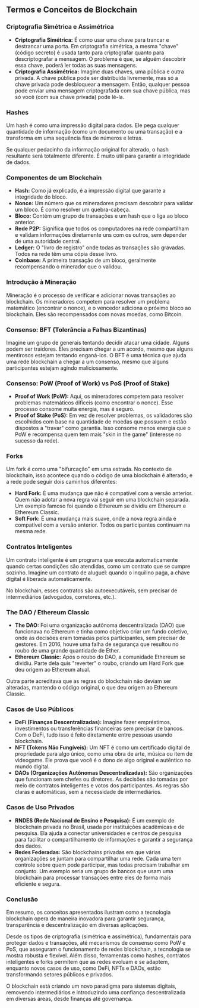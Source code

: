 ## Termos e Conceitos de Blockchain

### Criptografia Simétrica e Assimétrica

- **Criptografia Simétrica:** É como usar uma chave para trancar e destrancar uma porta. Em criptografia simétrica, a mesma "chave" (código secreto) é usada tanto para criptografar quanto para descriptografar a mensagem. O problema é que, se alguém descobrir essa chave, poderá ler todas as suas mensagens.
- **Criptografia Assimétrica:** Imagine duas chaves, uma pública e outra privada. A chave pública pode ser distribuída livremente, mas só a chave privada pode desbloquear a mensagem. Então, qualquer pessoa pode enviar uma mensagem criptografada com sua chave pública, mas só você (com sua chave privada) pode lê-la.

### Hashes

Um hash é como uma impressão digital para dados. Ele pega qualquer quantidade de informação (como um documento ou uma transação) e a transforma em uma sequência fixa de números e letras.

Se qualquer pedacinho da informação original for alterado, o hash resultante será totalmente diferente. É muito útil para garantir a integridade de dados.

### Componentes de um Blockchain

- **Hash:** Como já explicado, é a impressão digital que garante a integridade do bloco.
- **Nonce:** Um número que os mineradores precisam descobrir para validar um bloco. É como resolver um quebra-cabeça.
- **Bloco:** Contém um grupo de transações e um hash que o liga ao bloco anterior.
- **Rede P2P:** Significa que todos os computadores na rede compartilham e validam informações diretamente uns com os outros, sem depender de uma autoridade central.
- **Ledger:** O "livro de registro" onde todas as transações são gravadas. Todos na rede têm uma cópia desse livro.
- **Coinbase:** A primeira transação de um bloco, geralmente recompensando o minerador que o validou.

### Introdução à Mineração

Mineração é o processo de verificar e adicionar novas transações ao blockchain. Os mineradores competem para resolver um problema matemático (encontrar o nonce), e o vencedor adiciona o próximo bloco ao blockchain. Eles são recompensados com novas moedas, como Bitcoin.

### Consenso: BFT (Tolerância a Falhas Bizantinas)

Imagine um grupo de generais tentando decidir atacar uma cidade. Alguns podem ser traidores. Eles precisam chegar a um acordo, mesmo que alguns mentirosos estejam tentando enganá-los. O BFT é uma técnica que ajuda uma rede blockchain a chegar a um consenso, mesmo que alguns participantes estejam agindo maliciosamente.

### Consenso: PoW (Proof of Work) vs PoS (Proof of Stake)

- **Proof of Work (PoW):** Aqui, os mineradores competem para resolver problemas matemáticos difíceis (como encontrar o nonce). Esse processo consome muita energia, mas é seguro.
- **Proof of Stake (PoS):** Em vez de resolver problemas, os validadores são escolhidos com base na quantidade de moedas que possuem e estão dispostos a "travar" como garantia. Isso consome menos energia que o PoW e recompensa quem tem mais "skin in the game" (interesse no sucesso da rede).

### Forks

Um fork é como uma "bifurcação" em uma estrada. No contexto de blockchain, isso acontece quando o código de uma blockchain é alterado, e a rede pode seguir dois caminhos diferentes:

- **Hard Fork:** É uma mudança que não é compatível com a versão anterior. Quem não adotar a nova regra vai seguir em uma blockchain separada. Um exemplo famoso foi quando o Ethereum se dividiu em Ethereum e Ethereum Classic.
- **Soft Fork:** É uma mudança mais suave, onde a nova regra ainda é compatível com a versão anterior. Todos os participantes continuam na mesma rede.

### Contratos Inteligentes

Um contrato inteligente é um programa que executa automaticamente quando certas condições são atendidas, como um contrato que se cumpre sozinho. Imagine um contrato de aluguel: quando o inquilino paga, a chave digital é liberada automaticamente.

No blockchain, esses contratos são autoexecutáveis, sem precisar de intermediários (advogados, corretores, etc.).

### The DAO / Ethereum Classic

- **The DAO:** Foi uma organização autônoma descentralizada (DAO) que funcionava no Ethereum e tinha como objetivo criar um fundo coletivo, onde as decisões eram tomadas pelos participantes, sem precisar de gestores. Em 2016, houve uma falha de segurança que resultou no roubo de uma grande quantidade de Ether.
- **Ethereum Classic:** Após o roubo do DAO, a comunidade Ethereum se dividiu. Parte dela quis "reverter" o roubo, criando um Hard Fork que deu origem ao Ethereum atual.

Outra parte acreditava que as regras do blockchain não deviam ser alteradas, mantendo o código original, o que deu origem ao Ethereum Classic.

### Casos de Uso Públicos

- **DeFi (Finanças Descentralizadas):** Imagine fazer empréstimos, investimentos ou transferências financeiras sem precisar de bancos. Com o DeFi, tudo isso é feito diretamente entre pessoas usando blockchain.
- **NFT (Tokens Não Fungíveis):** Um NFT é como um certificado digital de propriedade para algo único, como uma obra de arte, música ou item de videogame. Ele prova que você é o dono de algo original e autêntico no mundo digital.
- **DAOs (Organizações Autônomas Descentralizadas):** São organizações que funcionam sem chefes ou diretores. As decisões são tomadas por meio de contratos inteligentes e votos dos participantes. As regras são claras e automáticas, sem a necessidade de intermediários.

### Casos de Uso Privados

- **RNDES (Rede Nacional de Ensino e Pesquisa):** É um exemplo de blockchain privada no Brasil, usada por instituições acadêmicas e de pesquisa. Ela ajuda a conectar universidades e centros de pesquisa para facilitar o compartilhamento de informações e garantir a segurança dos dados.
- **Redes Federadas:** São blockchains privadas em que várias organizações se juntam para compartilhar uma rede. Cada uma tem controle sobre quem pode participar, mas todas precisam trabalhar em conjunto. Um exemplo seria um grupo de bancos que usam uma blockchain para processar transações entre eles de forma mais eficiente e segura.

### Conclusão

Em resumo, os conceitos apresentados ilustram como a tecnologia blockchain opera de maneira inovadora para garantir segurança, transparência e descentralização em diversas aplicações.

Desde os tipos de criptografia (simétrica e assimétrica), fundamentais para proteger dados e transações, até mecanismos de consenso como PoW e PoS, que asseguram o funcionamento de redes blockchain, a tecnologia se mostra robusta e flexível. Além disso, ferramentas como hashes, contratos inteligentes e forks permitem que as redes evoluam e se adaptem, enquanto novos casos de uso, como DeFi, NFTs e DAOs, estão transformando setores públicos e privados.

O blockchain está criando um novo paradigma para sistemas digitais, removendo intermediários e introduzindo uma confiança descentralizada em diversas áreas, desde finanças até governança.
